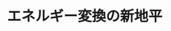 ﻿---
title: "エネルギー変換の新地平"
category: "物質理工学院"
vol: 89
interviewee: "伊原 学"
url: "http://www.chemeng.titech.ac.jp/~iharalab/"
tags: ["システム","エネルギー","太陽電池","燃料電池","太陽"]
pdf: "89-1-ihara.pdf"
career: ""
preface: "伊原研究室では高効率なエネルギー変換を実現し人類に貢献することを目標に、太陽電池、燃料電池、エネルギーシステムの３つの分野の研究を並行して進めている。それぞれの研究は一見大きく異なっているように思えるが、これらを同時に行うことには重要な意義がある。本稿では、一つひとつの研究内容に触れたのち、全体を司る先生の考え方について紹介していく。"
---
